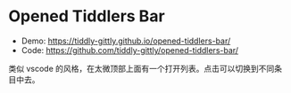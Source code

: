 # Opened Tiddlers Bar

- Demo: https://tiddly-gittly.github.io/opened-tiddlers-bar/
- Code: https://github.com/tiddly-gittly/opened-tiddlers-bar/

类似 vscode 的风格，在太微顶部上面有一个打开列表。点击可以切换到不同条目中去。
